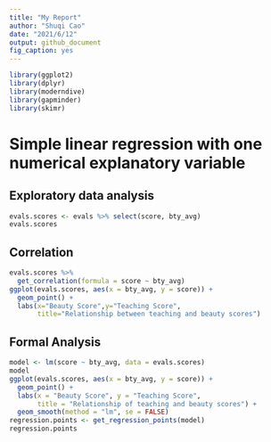 ```yaml
---
title: "My Report"
author: "Shuqi Cao"
date: "2021/6/12"
output: github_document
fig_caption: yes
---
```


```r
library(ggplot2)
library(dplyr)
library(moderndive)
library(gapminder)
library(skimr)
```

# Simple linear regression with one numerical explanatory variable

## Exploratory data analysis

```r
evals.scores <- evals %>% select(score, bty_avg)
evals.scores
```

## Correlation

```r
evals.scores %>% 
  get_correlation(formula = score ~ bty_avg)
ggplot(evals.scores, aes(x = bty_avg, y = score)) +
  geom_point() +
  labs(x="Beauty Score",y="Teaching Score",
       title="Relationship between teaching and beauty scores")
```

## Formal Analysis

```r
model <- lm(score ~ bty_avg, data = evals.scores)
model
ggplot(evals.scores, aes(x = bty_avg, y = score)) +
  geom_point() +
  labs(x = "Beauty Score", y = "Teaching Score", 
       title = "Relationship of teaching and beauty scores") +
  geom_smooth(method = "lm", se = FALSE)
regression.points <- get_regression_points(model)
regression.points
```
